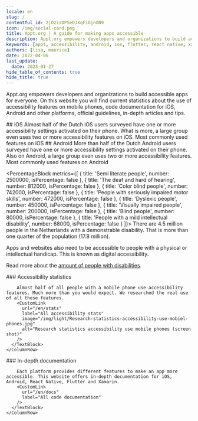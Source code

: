 ```yaml
---
locale: en
slug: /
contentful_id: 2jOzisDPSeDJXqFiGjnON9
icon: /img/social-card.png
title: Appt.org | A guide for making apps accessible
description: Appt.org empowers developers and organizations to build accessible apps for everyone by offering current stats on the use of accessibility features, code documentation for iOS, Android and other platforms, guidelines, tips and how-to's.
keywords: [appt, accessibility, android, ios, flutter, react native, xamarin]
authors: [lisa, maurice]
date: 2022-04-06
last_update:
  date: 2023-01-27
hide_table_of_contents: true
hide_title: true
---
```


<Hero
  title="A guide for making apps accessible"
  image="/img/light/appt_cover.svg"
  alt="Appt cover, illustration of a person in a wheelchair holding a smartphone in one hand and raising the other hand"
/>

Appt.org empowers developers and organizations to build accessible apps for everyone. On this website you will find current statistics about the use of accessibility features on mobile phones, code documentation for iOS, Android and other platforms, official guidelines, in-depth articles and tips.

<CustomLink url="/en/handbook" label="Download free handbook" appearance="primaryButton" />

<TwoColumnBlock>
  <LeftColumn>
    <ColumnRow>
      <TextBlock showBackgroundColor={false}>
        ## iOS
      </TextBlock>
    </ColumnRow>
    <ColumnRow>
      <PercentageBlock
        metrics={[
          { title: 'At least one feature on iOS', number: 45, isPercentage: true }
        ]}>
        Almost half of the Dutch iOS users surveyed have one or more accessibility settings activated on their phone.
      </PercentageBlock>
    </ColumnRow>
    <ColumnRow>
      <PercentageBlock
        metrics={[
          { title: 'At least one feature on iOS', number: 15, isPercentage: true }
        ]}>
        What is more, a large group even uses two or more accessibility features on iOS.
      </PercentageBlock>
    </ColumnRow>
    <ColumnRow>
      <PercentageBlock
        metrics={[
          { title: 'Adjust text size', key: 'ios-non_default_content_size-true', isPercentage: true },
          { title: 'Dark mode', key: 'ios-preference_ui_style-dark', isPercentage: true },
          { title: 'Zoom', key: 'ios-screen_zoomed-true', isPercentage: true },
          { title: 'Bold text', key: 'ios-accessibility_is_bold_text_enabled-true', isPercentage: true },
          { title: 'Shake to undo off', key: 'ios-accessibility_is_shake_to_undo_enabled-false', isPercentage: true }
        ]}
        label="All accessibility stats"
        url="/en/stats">
        Most commonly used features on iOS
      </PercentageBlock>
    </ColumnRow>
  </LeftColumn>
  <RightColumn>
    <ColumnRow>
      <TextBlock showBackgroundColor={false}>
        ## Android
      </TextBlock>
    </ColumnRow>
    <ColumnRow>
      <PercentageBlock
        metrics={[
          { title: 'At least 1 feature on Android', key: 'android-accessibility_features-1+', isPercentage: true }
        ]}>
        More than half of the Dutch Android users surveyed have one or more accessibility settings activated on their phone.
      </PercentageBlock>
    </ColumnRow>
    <ColumnRow>
      <PercentageBlock
        metrics={[
          { title: 'At least two features on Android', key: 'android-accessibility_features-2+', isPercentage: true }
        ]}>
        Also on Android, a large group even uses two or more accessibility features.
      </PercentageBlock>
    </ColumnRow>
    <ColumnRow>
      <PercentageBlock
        metrics={[
          { title: 'Dark mode', key: 'android-preference_is_nightmode_enabled-true', isPercentage: true },
          { title: 'Live captions', key: 'android-accessibility_is_closed_captioning_enabled-true', isPercentage: true },
          { title: 'Screen orientation landscape', key: 'android-screen_orientation-landscape', isPercentage: true },
          { title: 'Bigger display size', key: 'android-screen_display_scale_default_comparison-bigger', isPercentage: true },
          { title: 'Adjust text size', key: 'android-default_screen_font_scale-false', isPercentage: true }
        ]}
        label="All accessibility stats"
        url="/en/stats">
        Most commonly used features on Android
      </PercentageBlock>
    </ColumnRow>
  </RightColumn>
</TwoColumnBlock>

<PercentageBlock
  metrics={[
    { title: 'Semi literate people', number: 2500000, isPercentage: false },
    { title: 'The deaf and hard of hearing', number: 812000, isPercentage: false },
    { title: 'Color blind people', number: 742000, isPercentage: false },
    { title: 'People with seriously impaired motor skills', number: 472000, isPercentage: false },
    { title: 'Dyslexic people', number: 450000, isPercentage: false },
    { title: 'Visually impaired people', number: 200000, isPercentage: false },
    { title: 'Blind people', number: 80000, isPercentage: false },
    { title: 'People with a mild intellectual disability', number: 68000, isPercentage: false }
  ]}>
  There are 4.5 million people in the Netherlands with a demonstrable disability. That is more than one quarter of the population (17.8 million).

Apps and websites also need to be accessible to people with a physical or intellectual handicap. This is known as digital accessibility.

Read more about the [amount of people with disabilities](/en/articles/disabilities).
</PercentageBlock>

<TwoColumnBlock>
  <LeftColumn>
    <ColumnRow>
      <TextBlock showBackgroundColor={true}>
        ### Accessibility statistics
        
        Almost half of all people with a mobile phone use accessibility features. Much more than you would expect. We researched the real use of all these features.
        <CustomLink
          url="/en/stats"
          label="All accessibility stats"
          image="/img/light/Research-statistics-accessibility-use-mobiel-phones.jpg"
          alt="Research statistics accessibility use mobile phones (screen shot)"
        />
      </TextBlock>
    </ColumnRow>
  </LeftColumn>
  <RightColumn>
    <ColumnRow>
      <TextBlock showBackgroundColor={true}>
        ### In-depth documentation
        
        Each platform provides different features to make an app more accessible. This website offers in-depth documentation for iOS, Android, React Native, Flutter and Xamarin.
        <CustomLink
          url="/en/docs"
          label="All code documentation"
        />
      </TextBlock>
    </ColumnRow>
  </RightColumn>
</TwoColumnBlock>
